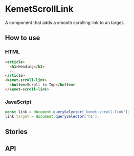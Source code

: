 

<Meta
  title="Components/Kemet Scroll Link"
  components="kemet-scroll-link"
/>

# KemetScrollLink

A component that adds a smooth scrolling link to an target.


## How to use

### HTML

```html
<article>
  <h1>Heading</h1>
  ...
<article>
<kemet-scroll-link>
  <button>Scroll to Top</button>
</kemet-scroll-link>
```

### JavaScript
```js
const link = document.querySelector('kemet-scroll-link');
link.target = document.querySelector('h1');
```


## Stories

<Canvas>
  <Story story={stories.ScrollLink} />
</Canvas>


## API

<ArgsTable of="kemet-scroll-link" />

